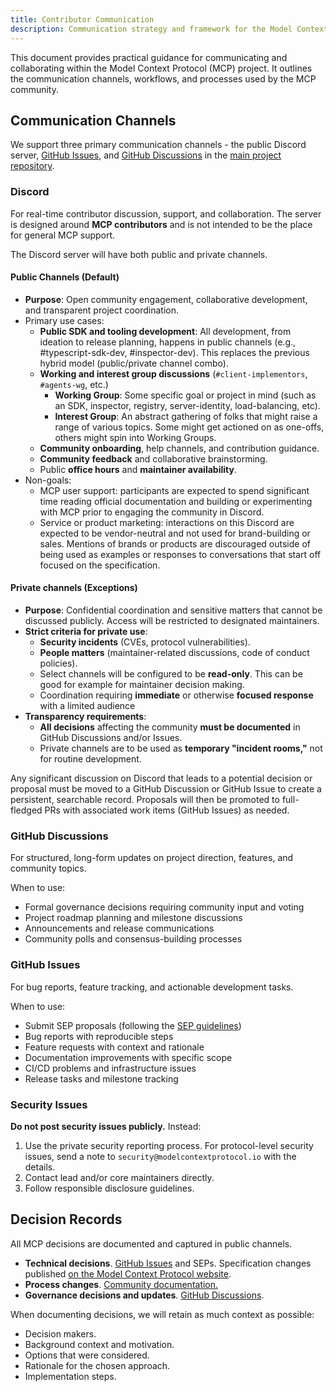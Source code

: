 ```yaml
---
title: Contributor Communication
description: Communication strategy and framework for the Model Context Protocol community
---
```


This document provides practical guidance for communicating and collaborating within the Model Context Protocol (MCP) project.
It outlines the communication channels, workflows, and processes used by the MCP community.

## Communication Channels

We support three primary communication channels - the public Discord server, [GitHub Issues](https://github.com/modelcontextprotocol/modelcontextprotocol/issues), and [GitHub Discussions](https://github.com/modelcontextprotocol/modelcontextprotocol/discussions) in the [main project repository](https://github.com/modelcontextprotocol/modelcontextprotocol).

### Discord

For real-time contributor discussion, support, and collaboration. The server is designed around **MCP contributors** and is not intended
to be the place for general MCP support.

The Discord server will have both public and private channels.

#### Public Channels (Default)

- **Purpose**: Open community engagement, collaborative development, and transparent project coordination.
- Primary use cases:
  - **Public SDK and tooling development**: All development, from ideation to release planning, happens in public channels (e.g., #typescript-sdk-dev, #inspector-dev). This replaces the previous hybrid model (public/private channel combo).
  - **Working and interest group discussions** (`#client-implementors`, `#agents-wg`, etc.)
    - **Working Group**: Some specific goal or project in mind (such as an SDK, inspector, registry, server-identity, load-balancing, etc).
    - **Interest Group**: An abstract gathering of folks that might raise a range of various topics. Some might get actioned on as one-offs, others might spin into Working Groups.
  - **Community onboarding**, help channels, and contribution guidance.
  - **Community feedback** and collaborative brainstorming.
  - Public **office hours** and **maintainer availability**.
- Non-goals:
  - MCP user support: participants are expected to spend significant time reading official documentation and building or experimenting with MCP prior to engaging the community in Discord.
  - Service or product marketing: interactions on this Discord are expected to be vendor-neutral and not used for brand-building or sales. Mentions of brands or products are discouraged outside of being used as examples or responses to conversations that start off focused on the specification.

#### Private channels (Exceptions)

- **Purpose**: Confidential coordination and sensitive matters that cannot be discussed publicly. Access will be restricted to designated maintainers.
- **Strict criteria for private use**:
  - **Security incidents** (CVEs, protocol vulnerabilities).
  - **People matters** (maintainer-related discussions, code of conduct policies).
  - Select channels will be configured to be **read-only**. This can be good for example for maintainer decision making.
  - Coordination requiring **immediate** or otherwise **focused response** with a limited audience
- **Transparency requirements**:
  - **All decisions** affecting the community **must be documented** in GitHub Discussions and/or Issues.
  - Private channels are to be used as **temporary "incident rooms,"** not for routine development.

Any significant discussion on Discord that leads to a potential decision or proposal must be moved to a GitHub Discussion or GitHub Issue to create a persistent, searchable record. Proposals will then be promoted to full-fledged PRs with associated work items (GitHub Issues) as needed.

### GitHub Discussions

For structured, long-form updates on project direction, features, and community topics.

When to use:

- Formal governance decisions requiring community input and voting
- Project roadmap planning and milestone discussions
- Announcements and release communications
- Community polls and consensus-building processes

### GitHub Issues

For bug reports, feature tracking, and actionable development tasks.

When to use:

- Submit SEP proposals (following the [SEP guidelines](./sep-guidelines))
- Bug reports with reproducible steps
- Feature requests with context and rationale
- Documentation improvements with specific scope
- CI/CD problems and infrastructure issues
- Release tasks and milestone tracking

### Security Issues

**Do not post security issues publicly.** Instead:

1. Use the private security reporting process. For protocol-level security issues, send a note to `security@modelcontextprotocol.io` with the details.
2. Contact lead and/or core maintainers directly.
3. Follow responsible disclosure guidelines.

## Decision Records

All MCP decisions are documented and captured in public channels.

- **Technical decisions**. [GitHub Issues](https://github.com/modelcontextprotocol/modelcontextprotocol/issues) and SEPs. Specification changes published [on the Model Context Protocol website](https://modelcontextprotocol.io/introduction).
- **Process changes**. [Community documentation.](https://modelcontextprotocol.io/community/governance)
- **Governance decisions and updates**. [GitHub Discussions](https://github.com/modelcontextprotocol/modelcontextprotocol/discussions).

When documenting decisions, we will retain as much context as possible:

- Decision makers.
- Background context and motivation.
- Options that were considered.
- Rationale for the chosen approach.
- Implementation steps.
